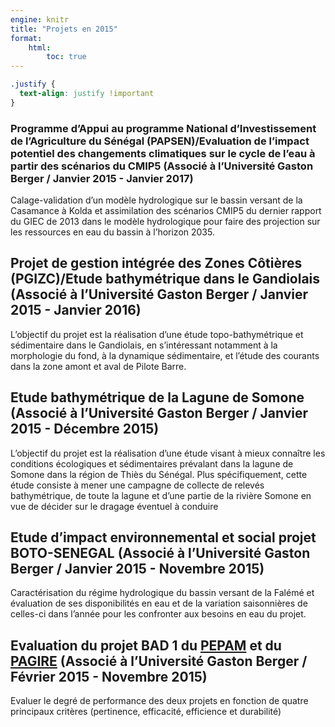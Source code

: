 ```yaml
---
engine: knitr
title: "Projets en 2015"
format: 
    html:
        toc: true
---
```


```css
.justify {
  text-align: justify !important
}
```

::: {.justify}
### Programme d’Appui au programme National d’Investissement de l’Agriculture du Sénégal (PAPSEN)/Evaluation de l’impact potentiel des changements climatiques sur le cycle de l’eau à partir des scénarios du CMIP5 (Associé à l'Université Gaston Berger / Janvier 2015 - Janvier 2017)
Calage-validation d’un modèle hydrologique sur le bassin versant de la Casamance à Kolda et assimilation des scénarios CMIP5 du dernier rapport du GIEC de 2013 dans le modèle hydrologique pour faire des projection sur les ressources en eau du bassin à l’horizon 2035.
:::

::: {.justify}
## Projet de gestion intégrée des Zones Côtières (PGIZC)/Etude bathymétrique dans le Gandiolais (Associé à l'Université Gaston Berger / Janvier 2015 - Janvier 2016)
L’objectif du projet est la réalisation d’une étude topo-bathymétrique et sédimentaire dans le Gandiolais, en s’intéressant notamment à la morphologie du fond, à la dynamique sédimentaire, et l’étude des courants dans la zone amont et aval de Pilote Barre.
:::

::: {.justify}
## Etude bathymétrique de la Lagune de Somone (Associé à l'Université Gaston Berger / Janvier 2015 - Décembre 2015)
L’objectif du projet est la réalisation d’une étude visant à mieux connaître les conditions écologiques et sédimentaires prévalant dans la lagune de Somone dans la région de Thiès du Sénégal. Plus spécifiquement, cette étude consiste à mener une campagne de collecte de relevés bathymétrique, de toute la lagune et d’une partie de la rivière Somone en vue de décider sur le dragage éventuel à conduire
:::

::: {.justify}
## Etude d'impact environnemental et social projet BOTO-SENEGAL (Associé à l'Université Gaston Berger / Janvier 2015 - Novembre 2015)
Caractérisation du régime hydrologique du bassin versant de la Falémé et évaluation de ses disponibilités en eau et de la variation saisonnières de celles-ci dans l'année pour les confronter aux besoins en eau du projet.
:::

::: {.justify}
## Evaluation du projet BAD 1 du [PEPAM](https://www.globalwaters.org/HowWeWork/Activities/pepam-programme-eau-potable-et-assainissement-millennium-water-and-sanitation){target="_blank"} et du [PAGIRE](http://www.dgpre.gouv.sn/index.php/2018/09/14/le-plan-de-gestion-integree-des-ressources-en-eau-pagire/){target="_blank"} (Associé à l'Université Gaston Berger / Février 2015 - Novembre 2015)
Evaluer le degré de performance des deux projets en fonction de quatre principaux critères (pertinence, efficacité, efficience et durabilité)
:::
